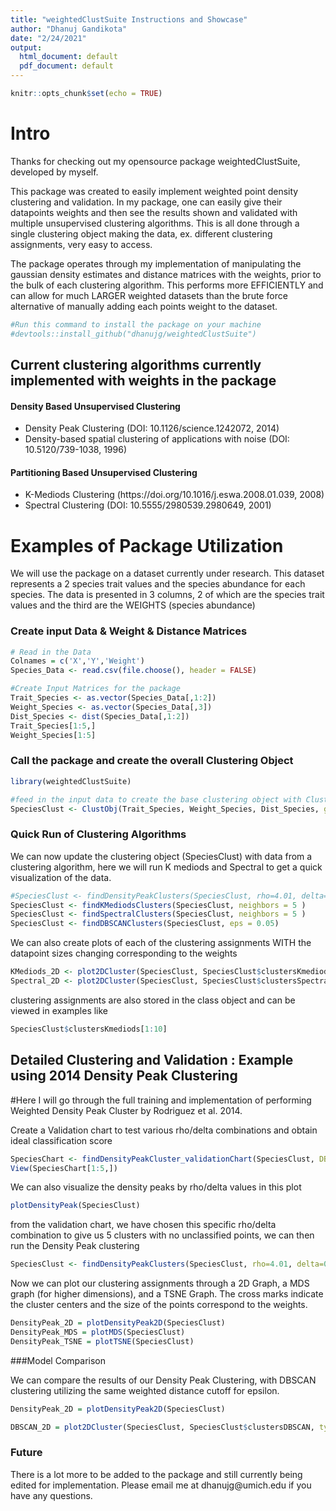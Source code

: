```yaml
---
title: "weightedClustSuite Instructions and Showcase"
author: "Dhanuj Gandikota"
date: "2/24/2021"
output:
  html_document: default
  pdf_document: default
---
```


```r
knitr::opts_chunk$set(echo = TRUE)
```

# Intro

Thanks for checking out my opensource package weightedClustSuite, developed by myself.

This package was created to easily implement weighted point density clustering and validation. In my package, one can easily give their datapoints weights and then see the results shown and validated with multiple unsupervised clustering algorithms. This is all done through a single clustering object making the data, ex. different clustering assignments, very easy to access.

The package operates through my implementation of manipulating the gaussian density estimates and distance matrices with the weights, prior to the bulk of each clustering algorithm. This performs more EFFICIENTLY and can allow for much LARGER weighted datasets than the brute force alternative of manually adding each points weight to the dataset.

```r
#Run this command to install the package on your machine
#devtools::install_github("dhanujg/weightedClustSuite")
```


## Current clustering algorithms currently implemented with weights in the package

#### Density Based Unsupervised Clustering
* Density Peak Clustering (DOI: 10.1126/science.1242072, 2014)
* Density-based spatial clustering of applications with noise (DOI: 10.5120/739-1038, 1996)

#### Partitioning Based Unsupervised Clustering
* K-Mediods Clustering (https://doi.org/10.1016/j.eswa.2008.01.039, 2008)
* Spectral Clustering (DOI: 10.5555/2980539.2980649, 2001)


# Examples of Package Utilization

We will use the package on a dataset currently under research. This dataset represents a 2 species trait values and the species abundance for each species. The data is presented in 3 columns, 2 of which are the species trait values and the third are the WEIGHTS (species abundance)

### Create input Data & Weight & Distance Matrices
```r

# Read in the Data
Colnames = c('X','Y','Weight')
Species_Data <- read.csv(file.choose(), header = FALSE)

#Create Input Matrices for the package
Trait_Species <- as.vector(Species_Data[,1:2])
Weight_Species <- as.vector(Species_Data[,3])
Dist_Species <- dist(Species_Data[,1:2])
Trait_Species[1:5,]
Weight_Species[1:5]

```


### Call the package and create the overall Clustering Object
```r
library(weightedClustSuite)

#feed in the input data to create the base clustering object with ClustObj function
SpeciesClust <- ClustObj(Trait_Species, Weight_Species, Dist_Species, gaussian=TRUE, verbose = TRUE)

```

### Quick Run of Clustering Algorithms

We can now update the clustering object (SpeciesClust) with data from a clustering algorithm, here we will run K mediods and Spectral to get a quick visualization of the data.

```r
#SpeciesClust <- findDensityPeakClusters(SpeciesClust, rho=4.01, delta=0.21)
SpeciesClust <- findKMediodsClusters(SpeciesClust, neighbors = 5 )
SpeciesClust <- findSpectralClusters(SpeciesClust, neighbors = 5 )
SpeciesClust <- findDBSCANClusters(SpeciesClust, eps = 0.05)
```

We can also create plots of each of the clustering assignments WITH the datapoint sizes changing corresponding to the weights
```r
KMediods_2D <- plot2DCluster(SpeciesClust, SpeciesClust$clustersKmediods, type = 'Kmediods')
Spectral_2D <- plot2DCluster(SpeciesClust, SpeciesClust$clustersSpectral, type = 'Spectral')
```

clustering assignments are also stored in the class object and can be viewed in examples like 
```r
SpeciesClust$clustersKmediods[1:10]
```

## Detailed Clustering and Validation : Example using 2014 Density Peak Clustering

#Here I will go through the full training and implementation of performing Weighted Density Peak Cluster by Rodriguez et al. 2014. 

Create a Validation chart to test various rho/delta combinations and obtain ideal classification score
```r

SpeciesChart <- findDensityPeakCluster_validationChart(SpeciesClust, DBCV = FALSE, status = FALSE)
View(SpeciesChart[1:5,])
```

We can also visualize the density peaks by rho/delta values in this plot
```r
plotDensityPeak(SpeciesClust)
```
from the validation chart, we have chosen this specific rho/delta combination to give us 5 clusters with no unclassified points, we can then run the Density Peak clustering
```r
SpeciesClust <- findDensityPeakClusters(SpeciesClust, rho=4.01, delta=0.21, verbose = FALSE)
```

Now we can plot our clustering assignments through a 2D Graph, a MDS graph (for higher dimensions), and a TSNE Graph. The cross marks indicate the cluster centers and the size of the points correspond to the weights.
```r
DensityPeak_2D = plotDensityPeak2D(SpeciesClust)
DensityPeak_MDS = plotMDS(SpeciesClust)
DensityPeak_TSNE = plotTSNE(SpeciesClust)
```


###Model Comparison

We can compare the results of our Density Peak Clustering, with DBSCAN clustering utilizing the same weighted distance cutoff for epsilon.
```r
DensityPeak_2D = plotDensityPeak2D(SpeciesClust)

DBSCAN_2D = plot2DCluster(SpeciesClust, SpeciesClust$clustersDBSCAN, type = 'DBSCAN')
```

### Future
There is a lot more to be added to the package and still currently being edited for implementation. Please email me at dhanujg@umich.edu if you have any questions.

